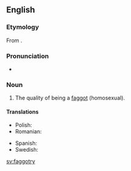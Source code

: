 ==English==

===Etymology===
From {{suffix|faggot|ry}}.

===Pronunciation===
* {{IPA|/ˈfæɡətɹi/}}

===Noun===
{{en-noun|~|faggotries}}

# {{context|pejorative|slang|lang=en}} The quality of being a [[faggot]] (homosexual).

====Translations====
{{trans-top|the quality of being a faggot}}
* Polish: {{t+|pl|pedalstwo|n}}
* Romanian: {{t-|ro|poponaritate|f}}
{{trans-mid}}
* Spanish: {{t-|es|mariconería|f}}
* Swedish: {{t+|sv|bögeri|n}}
{{trans-bottom}}

[[sv:faggotry]]